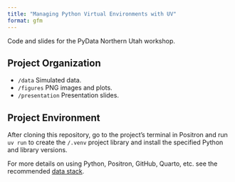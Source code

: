 ```yaml
---
title: "Managing Python Virtual Environments with UV"
format: gfm
---
```


Code and slides for the PyData Northern Utah workshop.

## Project Organization

- `/data` Simulated data.
- `/figures` PNG images and plots.
- `/presentation` Presentation slides.

## Project Environment

After cloning this repository, go to the project's terminal in Positron and run `uv run` to create the `/.venv` project library and install the specified Python and library versions.

For more details on using Python, Positron, GitHub, Quarto, etc. see the recommended [data stack](https://github.com/marcdotson/data-stack).

